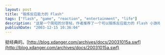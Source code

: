 ```yaml
---
layout: post
title: "锻炼反应能力的 Flash"
tags: ["flash", "game", "reaction", "entertainment", "life"]
description: "这是一个简短的分享帖，作者推荐了一个可以锻炼反应能力的 Flash 小游戏。该游戏可能设计为测试和提高用户的反应速度和手眼协调能力，是 2003 年流行的网络互动内容形式之一。"
publishDate: "2003-12-15 10:36:04"
---
```


挺经典的。[http://blog.xdanger.com/archives/docs/20031015a.swf](http://blog.xdanger.com/archives/docs/20031015a.swf)
